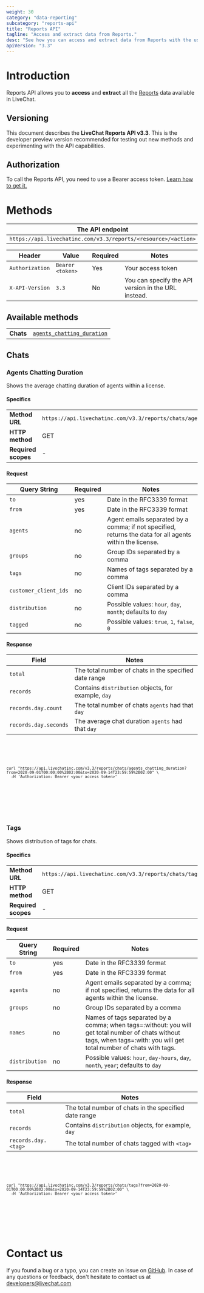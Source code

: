 ```yaml
---
weight: 30
category: "data-reporting"
subcategory: "reports-api"
title: "Reports API"
tagline: "Access and extract data from Reports."
desc: "See how you can access and extract data from Reports with the use of Reports API."
apiVersion: "3.3"
---
```


# Introduction

Reports API allows you to **access** and **extract** all the [Reports](https://www.livechatinc.com/kb/reporting-options-available-in-livechat/) data available in LiveChat.

## Versioning

This document describes the **LiveChat Reports API v3.3**. This is the developer preview version recommended for testing out new methods and experimenting with the API capabilities.

## Authorization

To call the Reports API, you need to use a Bearer access token. [Learn how to get it.](/authorization/authorizing-api-calls/#implicit-grant)

# Methods

| The API endpoint                                               |
| -------------------------------------------------------------- |
| `https://api.livechatinc.com/v3.3/reports/<resource>/<action>` |

| Header          | Value            | Required | Notes                                               |
| --------------- | ---------------- | -------- | --------------------------------------------------- |
| `Authorization` | `Bearer <token>` | Yes      | Your access token                                   |
| `X-API-Version` | `3.3`            | No       | You can specify the API version in the URL instead. |

## Available methods

|           |                                                         |
| --------- | ------------------------------------------------------- |
| **Chats** | [`agents_chatting_duration`](#agents-chatting-duration) |

## Chats

<Section>
<Text>

### Agents Chatting Duration

Shows the average chatting duration of agents within a license.

#### Specifics

|                     |                                                                           |
| ------------------- | ------------------------------------------------------------------------- |
| **Method URL**      | `https://api.livechatinc.com/v3.3/reports/chats/agents_chatting_duration` |
| **HTTP method**     | GET                                                                       |
| **Required scopes** | -                                                                         |

#### Request

| Query String          | Required | Notes                                                                                                    |
| --------------------- | -------- | -------------------------------------------------------------------------------------------------------- |
| `to`                  | yes      | Date in the RFC3339 format                                                                               |
| `from`                | yes      | Date in the RFC3339 format                                                                               |
| `agents`              | no       | Agent emails separated by a comma; if not specified, returns the data for all agents within the license. |
| `groups`              | no       | Group IDs separated by a comma                                                                           |
| `tags`                | no       | Names of tags separated by a comma                                                                       |
| `customer_client_ids` | no       | Client IDs separated by a comma                                                                          |
| `distribution`        | no       | Possible values: `hour`, `day`, `month`; defaults to `day`                                               |
| `tagged`              | no       | Possible values: `true`, `1`, `false`, `0`                                                               |

#### Response

| Field                 | Notes                                                 |
| --------------------- | ----------------------------------------------------- |
| `total`               | The total number of chats in the specified date range |
| `records`             | Contains `distribution` objects, for example, `day`   |
| `records.day.count`   | The total number of chats `agents` had that `day`     |
| `records.day.seconds` | The average chat duration `agents` had that `day`     |

</Text>
<Code>
<CodeSample path={'REQUEST'}>
<Sample>

```shell
curl "https://api.livechatinc.com/v3.3/reports/chats/agents_chatting_duration?from=2020-09-01T00:00:00%2B02:00&to=2020-09-14T23:59:59%2B02:00" \
  -H 'Authorization: Bearer <your_access_token>'
```

</Sample>
</CodeSample>

<CodeResponse type="reports" version="v3.3" json="agentsChattingDuration"/>

</Code>
</Section>

<Section>
<Text>

### Tags

Shows distribution of tags for chats.

#### Specifics

|                     |                                                       |
| ------------------- | ----------------------------------------------------- |
| **Method URL**      | `https://api.livechatinc.com/v3.3/reports/chats/tags` |
| **HTTP method**     | GET                                                   |
| **Required scopes** | -                                                     |

#### Request

| Query String          | Required | Notes                                                                                                                                                                   |
| --------------------- | -------- | ----------------------------------------------------------------------------------------------------------------------------------------------------------------------- |
| `to`                  | yes      | Date in the RFC3339 format                                                                                                                                              |
| `from`                | yes      | Date in the RFC3339 format                                                                                                                                              |
| `agents`              | no       | Agent emails separated by a comma; if not specified, returns the data for all agents within the license.                                                                |
| `groups`              | no       | Group IDs separated by a comma                                                                                                                                          |
| `names`               | no       | Names of tags separated by a comma; when tags=:without: you will get total number of chats without tags, when tags=:with: you will get total number of chats with tags. |
| `distribution`        | no       | Possible values: `hour`, `day-hours`, `day`, `month`, `year`; defaults to `day`                                                                                         |

#### Response

| Field               | Notes                                                 |
| ------------------- | ----------------------------------------------------- |
| `total`             | The total number of chats in the specified date range |
| `records`           | Contains `distribution` objects, for example, `day`   |
| `records.day.<tag>` | The total number of chats tagged with `<tag>`         |

</Text>
<Code>
<CodeSample path={'REQUEST'}>
<Sample>

```shell
curl "https://api.livechatinc.com/v3.3/reports/chats/tags?from=2020-09-01T00:00:00%2B02:00&to=2020-09-14T23:59:59%2B02:00" \
  -H 'Authorization: Bearer <your_access_token>'
```

</Sample>
</CodeSample>

<CodeResponse type="reports" version="v3.3" json="tags"/>

</Code>
</Section>

# Contact us

If you found a bug or a typo, you can create an issue on [GitHub](https://github.com/livechat/livechat-public-docs/). In case of any questions or feedback, don't hesitate to contact us at [developers@livechat.com](mailto:developers@livechat.com)
